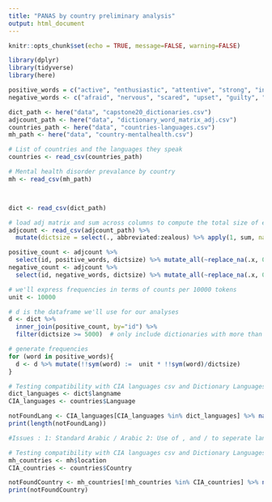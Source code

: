 ---
title: "PANAS by country preliminary analysis"
output: html_document
---

```{r setup, include=FALSE}
knitr::opts_chunk$set(echo = TRUE, message=FALSE, warning=FALSE)
```


```{r libraries}
library(dplyr)
library(tidyverse)
library(here)
```



```{r loaddata, include=TRUE}
positive_words = c("active", "enthusiastic", "attentive", "strong", "interested", "alert", "proud", "excited")
negative_words <- c("afraid", "nervous", "scared", "upset", "guilty", "hostile", "ashamed", "jittery", "irritable", "distressed")

dict_path <- here("data", "capstone20_dictionaries.csv")  
adjcount_path <- here("data", "dictionary_word_matrix_adj.csv")  
countries_path <- here("data", "countries-languages.csv")
mh_path <- here("data", "country-mentalhealth.csv")

# List of countries and the languages they speak
countries <- read_csv(countries_path) 

# Mental health disorder prevalance by country
mh <- read_csv(mh_path) 



dict <- read_csv(dict_path)  

# load adj matrix and sum across columns to compute the total size of each dictionary
adjcount <- read_csv(adjcount_path) %>%  
  mutate(dictsize = select(., abbreviated:zealous) %>% apply(1, sum, na.rm=TRUE))

positive_count <- adjcount %>% 
  select(id, positive_words, dictsize) %>% mutate_all(~replace_na(.x, 0))
negative_count <- adjcount %>% 
  select(id, negative_words, dictsize) %>% mutate_all(~replace_na(.x, 0))

# we'll express frequencies in terms of counts per 10000 tokens
unit <- 10000

# d is the dataframe we'll use for our analyses
d <- dict %>% 
  inner_join(positive_count, by="id") %>%
  filter(dictsize >= 5000)  # only include dictionaries with more than 5000 tokens

# generate frequencies
for (word in positive_words){
  d <- d %>% mutate(!!sym(word) :=  unit * !!sym(word)/dictsize)
}

```

```{r loaddata, include=TRUE}
# Testing compatibility with CIA languages csv and Dictionary Languages csv
dict_languages <- dict$langname
CIA_languages <- countries$Language

notFoundLang <- CIA_languages[CIA_languages %in% dict_languages] %>% na.omit() %>% unique() 
print(length(notFoundLang))

#Issues : 1: Standard Arabic / Arabic 2: Use of , and / to seperate languages 3: Mandarin Chinese/Beijing Mandarin
```

```{r loaddata, include=TRUE}
# Testing compatibility with CIA languages csv and Dictionary Languages csv
mh_countries <- mh$location
CIA_countries <- countries$Country

notFoundCountry <- mh_countries[!mh_countries %in% CIA_countries] %>% na.omit() %>% unique() 
print(notFoundCountry)


```

